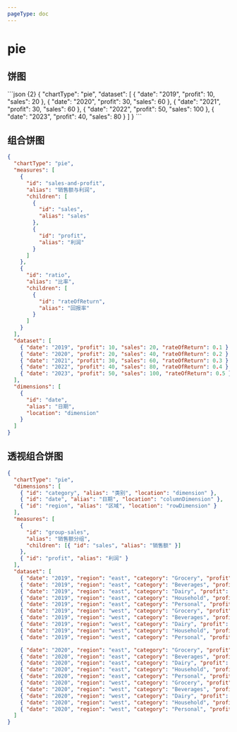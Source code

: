 ```yaml
---
pageType: doc
---
```



# pie

## 饼图

<PieChart />
```json {2}
{
  "chartType": "pie",
  "dataset": [
    { "date": "2019", "profit": 10, "sales": 20 },
    { "date": "2020", "profit": 30, "sales": 60 },
    { "date": "2021", "profit": 30, "sales": 60 },
    { "date": "2022", "profit": 50, "sales": 100 },
    { "date": "2023", "profit": 40, "sales": 80 }
  ]
}
```

## 组合饼图

<CombinationPieChart />

```json {2,4-27}
{
  "chartType": "pie",
  "measures": [
    {
      "id": "sales-and-profit",
      "alias": "销售额与利润",
      "children": [
        {
          "id": "sales",
          "alias": "sales"
        },
        {
          "id": "profit",
          "alias": "利润"
        }
      ]
    },
    {
      "id": "ratio",
      "alias": "比率",
      "children": [
        {
          "id": "rateOfReturn",
          "alias": "回报率"
        }
      ]
    }
  ],
  "dataset": [
    { "date": "2019", "profit": 10, "sales": 20, "rateOfReturn": 0.1 },
    { "date": "2020", "profit": 20, "sales": 40, "rateOfReturn": 0.2 },
    { "date": "2021", "profit": 30, "sales": 60, "rateOfReturn": 0.3 },
    { "date": "2022", "profit": 40, "sales": 80, "rateOfReturn": 0.4 },
    { "date": "2023", "profit": 50, "sales": 100, "rateOfReturn": 0.5 }
  ],
  "dimensions": [
    {
      "id": "date",
      "alias": "日期",
      "location": "dimension"
    }
  ]
}
```

## 透视组合饼图

<PivotPieChart />

```json {2,4-6,9-14}
{
  "chartType": "pie",
  "dimensions": [
    { "id": "category", "alias": "类别", "location": "dimension" },
    { "id": "date", "alias": "日期", "location": "columnDimension" },
    { "id": "region", "alias": "区域", "location": "rowDimension" }
  ],
  "measures": [
    {
      "id": "group-sales",
      "alias": "销售额分组",
      "children": [{ "id": "sales", "alias": "销售额" }]
    },
    { "id": "profit", "alias": "利润" }
  ],
  "dataset": [
    { "date": "2019", "region": "east", "category": "Grocery", "profit": 10, "sales": 100 },
    { "date": "2019", "region": "east", "category": "Beverages", "profit": 30, "sales": 3200 },
    { "date": "2019", "region": "east", "category": "Dairy", "profit": 30, "sales": 300 },
    { "date": "2019", "region": "east", "category": "Household", "profit": 50, "sales": 2400 },
    { "date": "2019", "region": "east", "category": "Personal", "profit": 40, "sales": 500 },
    { "date": "2019", "region": "west", "category": "Grocery", "profit": 10, "sales": 100 },
    { "date": "2019", "region": "west", "category": "Beverages", "profit": 30, "sales": 3200 },
    { "date": "2019", "region": "west", "category": "Dairy", "profit": 30, "sales": 300 },
    { "date": "2019", "region": "west", "category": "Household", "profit": 50, "sales": 2400 },
    { "date": "2019", "region": "west", "category": "Personal", "profit": 40, "sales": 500 },

    { "date": "2020", "region": "east", "category": "Grocery", "profit": 10, "sales": 100 },
    { "date": "2020", "region": "east", "category": "Beverages", "profit": 30, "sales": 3200 },
    { "date": "2020", "region": "east", "category": "Dairy", "profit": 30, "sales": 300 },
    { "date": "2020", "region": "east", "category": "Household", "profit": 50, "sales": 2400 },
    { "date": "2020", "region": "east", "category": "Personal", "profit": 40, "sales": 500 },
    { "date": "2020", "region": "west", "category": "Grocery", "profit": 10, "sales": 100 },
    { "date": "2020", "region": "west", "category": "Beverages", "profit": 30, "sales": 3200 },
    { "date": "2020", "region": "west", "category": "Dairy", "profit": 30, "sales": 300 },
    { "date": "2020", "region": "west", "category": "Household", "profit": 50, "sales": 2400 },
    { "date": "2020", "region": "west", "category": "Personal", "profit": 40, "sales": 500 }
  ]
}
```
